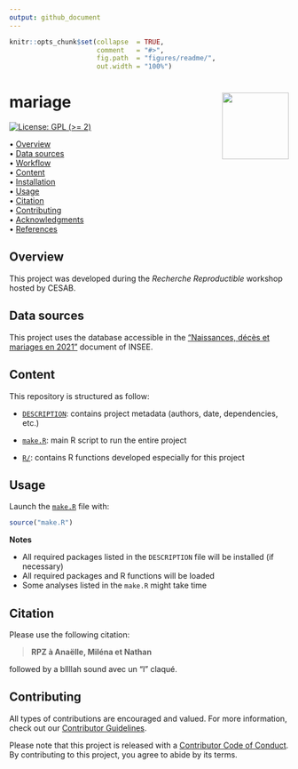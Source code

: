 ```yaml
---
output: github_document
---
```


<!-- README.md is generated from README.Rmd. Please edit that file -->


```r
knitr::opts_chunk$set(collapse  = TRUE,
                      comment   = "#>",
                      fig.path  = "figures/readme/",
                      out.width = "100%")
```



mariage <img src="figures/readme/compendium-sticker.png" align="right" style="float:right; height:120px;"/>
=========================================================

<!-- badges: start -->
[![License: GPL (>= 2)](https://img.shields.io/badge/License-GPL%20%28%3E%3D%202%29-blue.svg)](https://choosealicense.com/licenses/gpl-2.0/)
<!-- badges: end -->



<p align="left">
  • <a href="#overview">Overview</a><br>
  • <a href="#data-sources">Data sources</a><br>
  • <a href="#workflow">Workflow</a><br>
  • <a href="#content">Content</a><br>
  • <a href="#installation">Installation</a><br>
  • <a href="#usage">Usage</a><br>
  • <a href="#citation">Citation</a><br>
  • <a href="#contributing">Contributing</a><br>
  • <a href="#acknowledgments">Acknowledgments</a><br>
  • <a href="#references">References</a>
</p>



## Overview

This project was developed during the *Recherche Reproductible* workshop hosted by CESAB.


## Data sources

This project uses the database accessible in the ["Naissances, décès et mariages en 2021"](https://www.insee.fr/fr/statistiques/7453878?sommaire=6652160) document of INSEE.



<!--
| Database        | Usage                                                | Reference                 | Link      |
| :-------------- | :--------------------------------------------------- | :------------------------ | :-------: |
| Database name   | Explain the purpose of this database in the analysis | Database reference        | [link](#) |
-->




## Content

This repository is structured as follow:

- [`DESCRIPTION`](https://github.com/anelimct/mariage/tree/main/DESCRIPTION):
contains project metadata (authors, date, dependencies, etc.)

- [`make.R`](https://github.com/anelimct/mariage/tree/main/make.R):
main R script to run the entire project

- [`R/`](https://github.com/anelimct/mariage/tree/main/R):
contains R functions developed especially for this project


## Usage

Launch the [`make.R`](https://github.com/anelimct/mariage/tree/main/make.R)
file with:

```r
source("make.R")
```

**Notes**

- All required packages listed in the `DESCRIPTION` file will be installed (if necessary)
- All required packages and R functions will be loaded
- Some analyses listed in the `make.R` might take time



## Citation

Please use the following citation: 

> **RPZ à Anaëlle, Miléna et Nathan**

followed by a bllllah sound avec un "l" claqué.



## Contributing

All types of contributions are encouraged and valued. For more information, 
check out our [Contributor Guidelines](https://github.com/anelimct/mariage/blob/main/CONTRIBUTING.md).

Please note that this project is released with a 
[Contributor Code of Conduct](https://contributor-covenant.org/version/2/1/CODE_OF_CONDUCT.html). 
By contributing to this project, you agree to abide by its terms.
